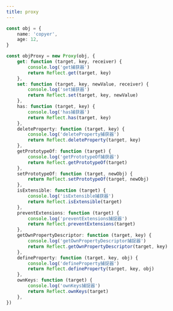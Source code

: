 ```yaml
---
title: proxy
---
```



```ts
const obj = {
    name: 'copyer',
    age: 12,
}

const objProxy = new Proxy(obj, {
    get: function (target, key, receiver) {
        console.log('get捕获器')
        return Reflect.get(target, key)
    },
    set: function (target, key, newValue, receiver) {
        console.log('set捕获器')
        return Reflect.set(target, key, newValue)
    },
    has: function (target, key) {
        console.log('has捕获器')
        return Reflect.has(target, key)
    },
    deleteProperty: function (target, key) {
        console.log('deleteProperty捕获器')
        return Reflect.deleteProperty(target, key)
    },
    getPrototypeOf: function (target) {
        console.log('getPrototypeOf捕获器')
        return Reflect.getPrototypeOf(target)
    },
    setPrototypeOf: function (target, newObj) {
        return Reflect.setPrototypeOf(target, newObj)
    },
    isExtensible: function (target) {
        console.log('isExtensible捕获器')
        return Reflect.isExtensible(target)
    },
    preventExtensions: function (target) {
        console.log('preventExtensions捕捉器')
        return Reflect.preventExtensions(target)
    },
    getOwnPropertyDescriptor: function (target, key) {
        console.log('getOwnPropertyDescriptor捕捉器')
        return Reflect.getOwnPropertyDescriptor(target, key)
    },
    defineProperty: function (target, key, obj) {
        console.log('defineProperty捕捉器')
        return Reflect.defineProperty(target, key, obj)
    },
    ownKeys: function (target) {
        console.log('ownKeys捕捉器')
        return Reflect.ownKeys(target)
    },
})
```
